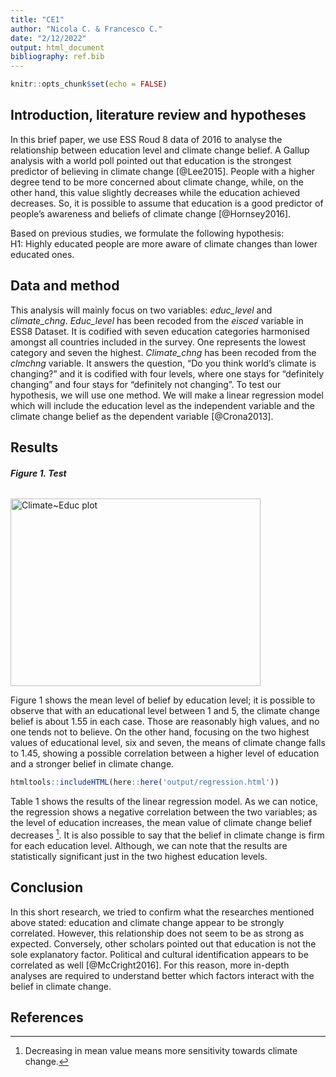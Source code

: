 ```yaml
---
title: "CE1"
author: "Nicola C. & Francesco C."
date: "2/12/2022"
output: html_document
bibliography: ref.bib
---
```


```r
knitr::opts_chunk$set(echo = FALSE)
```

## Introduction, literature review and hypotheses
In this brief paper, we use ESS Roud 8 data of 2016 to analyse the relationship between education level and climate change belief.
A Gallup analysis with a world poll pointed out that education is the strongest predictor of believing in climate change [@Lee2015]. 
People with a higher degree tend to be more concerned about climate change, while, on the other hand, this value slightly decreases while the education achieved decreases. 
So, it is possible to assume that education is a good predictor of people's awareness and beliefs of climate change [@Hornsey2016].

Based on previous studies, we formulate the following hypothesis: <br />
H1: Highly educated people are more aware of climate changes than lower educated ones.

## Data and method
This analysis will mainly focus on two variables: *educ_level* and *climate_chng*.
*Educ_level* has been recoded from the *eisced* variable in ESS8 Dataset. 
It is codified with seven education categories harmonised amongst all countries included in the survey. One represents the lowest category and seven the highest.
*Climate_chng* has been recoded from the *clmchng* variable.
It answers the question, "Do you think world's climate is changing?" and it is codified with four levels, where one stays for "definitely changing" and four stays for "definitely not changing". 
To test our hypothesis, we will use one method. 
We will make a linear regression model which will include the education level as the independent variable and the climate change belief as the dependent variable [@Crona2013].


## Results
<p>
<h6 style="font-weight: bold; text-align:left;">Figure 1. Test</h6>
<img src="https://raw.githubusercontent.com/DataAccess2020/class_ex_1/main/fig/edu-clm.tiff" alt="Climate~Educ plot" width="400" height="300" />
</p>

Figure 1 shows the mean level of belief by education level; it is possible to observe that with an educational level between 1 and 5, the climate change belief is about 1.55 in each case.
Those are reasonably high values,  and no one tends not to believe.
On the other hand, focusing on the two highest values of educational level, six and seven, the means of climate change falls to 1.45, showing a possible correlation between a higher level of education and a stronger belief in climate change.

```r
htmltools::includeHTML(here::here('output/regression.html'))
```

Table 1 shows the results of the linear regression model.
As we can notice, the regression shows a negative correlation between the two variables; as the level of education increases, the mean value of climate change belief decreases [^1].
It is also possible to say that the belief in climate change is firm for each education level.
Although, we can note that the results are statistically significant just in the two highest education levels. 

[^1]: Decreasing in mean value means more sensitivity towards climate change.

## Conclusion

In this short research, we tried to confirm what the researches mentioned above stated: education and climate change appear to be strongly correlated.
However, this relationship does not seem to be as strong as expected. 
Conversely, other scholars pointed out that education is not the sole explanatory factor.
Political and cultural identification appears to be correlated as well [@McCright2016].
For this reason, more in-depth analyses are required to understand better which factors interact with the belief in climate change.

## References


